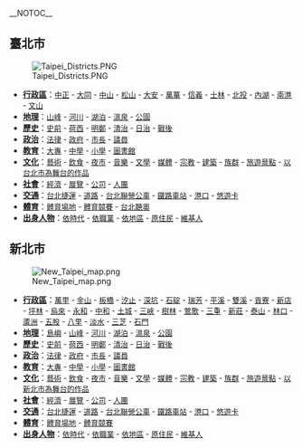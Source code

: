 __NOTOC__
== 臺北市 ==
[[File:Taipei_Districts.PNG|center]]
*'''[[:Category:臺北市行政區劃|行政區]]'''：<font size="-1">[[:Category:中正區_(臺北市)‎|中正]] - [[:Category:大同區_(臺灣)‎|大同]] - [[:Category:中山區_(臺北市)|中山]] - [[:Category:松山區_(臺灣)‎|松山]] - [[:Category:大安區_(臺北市)‎|大安]] - [[:Category:萬華區|萬華]] - [[:Category:信義區_(臺北市)‎|信義]] - [[:Category:士林區|士林]] - [[:Category:北投區|北投]] - [[:Category:內湖區|內湖]] - [[:Category:南港區|南港]] - [[:Category:文山區|文山]]</font>
*'''[[:Category:台北市地理|地理]]'''：<font size="-1">[[:Category:台北市山峰|山峰]] - [[:Category:台北市河川|河川]] - [[:Category:台北市湖泊|湖泊]] - [[:Category:台北市溫泉|溫泉]] - [[:Category:台北市公園|公園]]</font>
*'''[[:Category:台北歷史|歷史]]'''：<font size="-1">[[:Category:台灣史前時期|史前]] - [[:Category:台灣荷西殖民時期|荷西]] - [[:category:鄭氏王朝|明鄭]] - [[:category:台灣清治時期|清治]] - [[:category:台灣日治時期|日治]] - [[:Category:台灣戰後時期|戰後]]</font>
*'''[[:Category:臺北市政治|政治]]'''：<font size="-1">[[:Category:台北市法律|法律]] - [[:Category:台北市政府|政府]] - [[:Category:台北市市長|市長]] - [[:Category:臺北市議員|議員]]</font>
*'''[[:Category:台北市教育|教育]]'''：<font size="-1">[[:Category:台北市大專院校|大專]] - [[:Category:台北市中等學校|中學]] - [[:category:台北市小學|小學]] - [[:Category:台北市圖書館|圖書館]]</font>
*'''[[:Category:台北市文化|文化]]'''：<font size="-1">[[:category:台北市藝術|藝術]] - [[:category:台北市飲食|飲食]] - [[:Category:台北市夜市|夜市]] - [[:category:台北音樂|音樂]] - [[:category:台北文學|文學]] - [[:Category:台北市媒體|媒體]] - [[:category:台北市教|宗教]] - [[:category:台北市建築|建築]] - [[:Category:台北市族群|族群]] - [[:category:台北市旅遊景點|旅遊景點]] - [[:category:以台北市為舞台的作品|以台北市為舞台的作品]]</font>
*'''[[:Category:台北市社會|社會]]'''：<font size="-1">[[:Category:台北市經濟|經濟]] - [[:Category:台北市展覽|展覽]] - [[:Category:台北市工商業機構總部|公司]] - [[:Category:台北市民間機構團體|人團]]</font>
*'''[[:Category:台北市交通|交通]]'''：<font size="-1">[[:Category:台北捷運|台北捷運]] - [[:category:台北市道路|道路]] - [[:category:台北聯營公車|台北聯營公車]] - [[:category:台北市鐵路車站|鐵路車站]] - [[:Category:台北市港口|港口]] - [[:Category:悠遊卡|悠遊卡]]</font>
*'''[[:Category:台北市體育|體育]]'''：<font size="-1">[[:category:台北市體育場地|體育場地]] - [[:Category:台北市體育競賽|體育競賽]] - [[:Category:2009年夏季聽障奧林匹克運動會|台北聽奧]]</font>
*'''[[:category:台北市出身人物|出身人物]]'''：<font size="-1">[[:Category:台北市出身人物_(依時代區分)|依時代]] - [[:Category:台北市出身人物_(依職業區分)|依職業]] - [[:Category:台北市出身人物_(依出身地方區分)|依地區]] - [[:Category:台北市出身的台灣原住民|原住民]] - [[:Category:臺北市維基人|維基人]]</font>

== 新北市 ==
[[File:New_Taipei_map.png|center]]
*'''[[:category:新北市行政區劃|行政區]]'''：<font size="-1">[[:Category:萬里區|萬里]] - [[:Category:金山區|金山]] - [[:Category:板橋區_(台灣)|板橋]] - [[:Category:汐止區|汐止]] - [[:Category:深坑區|深坑]] - [[:Category:石碇區|石碇]] - [[:Category:瑞芳區|瑞芳]] - [[:Category:平溪區|平溪]] - [[:Category:雙溪區|雙溪]] - [[:Category:貢寮區|貢寮]] - [[:Category:新店區|新店]] - [[:Category:坪林區|坪林]] - [[:Category:烏來區|烏來]] - [[:Category:永和區|永和]] - [[:Category:中和區|中和]] - [[:Category:土城區|土城]] - [[:Category:三峽區|三峽]] - [[:Category:樹林區|樹林]] - [[:Category:鶯歌區|鶯歌]] - [[:Category:三重區|三重]] - [[:Category:新莊區|新莊]] - [[:Category:泰山區_(臺灣)|泰山]] - [[:Category:林口區|林口]] - [[:Category:蘆洲區|蘆洲]] - [[:Category:五股區|五股]] - [[:Category:八里區|八里]] - [[:Category:淡水區|淡水]] - [[:Category:三芝區|三芝]] - [[:Category:石門區|石門]]</font>
*'''[[:Category:新北市地理|地理]]'''：<font size="-1">[[:Category:新北市島嶼|島嶼]] - [[:Category:新北市山峰|山峰]] - [[:Category:新北市河川|河川]] - [[:Category:新北市湖泊|湖泊]] - [[:Category:新北市溫泉|溫泉]] - [[:Category:新北市公園|公園]]</font>
*'''[[:Category:新北市歷史|歷史]]'''：<font size="-1">[[:Category:台灣史前時期|史前]] - [[:Category:台灣荷西殖民時期|荷西]] - [[:category:鄭氏王朝|明鄭]] - [[:category:台灣清治時期|清治]] - [[:category:台灣日治時期|日治]] - [[:Category:台灣戰後時期|戰後]] </font>
*'''[[:Category:新北市政治|政治]]'''：<font size="-1">[[:Category:新北市法律|法律]] - [[:Category:新北市政府|政府]] - [[:Category:新北市市長|市長]] - [[:Category:新北市議員|議員]]</font>
*'''[[:Category:新北市教育|教育]]'''：<font size="-1">[[:Category:新北市大專院校|大專]] - [[:Category:新北市中等學校|中學]] - [[:category:新北市小學|小學]] - [[:Category:新北市圖書館|圖書館]]</font>
*'''[[:Category:新北市文化|文化]]'''：<font size="-1">[[:category:新北市藝術|藝術]] - [[:category:新北市飲食|飲食]] - [[:Category:新北市夜市|夜市]] - [[:category:新北市音樂|音樂]] - [[:category:新北市文學|文學]] - [[:Category:新北市媒體|媒體]] - [[:category:新北市宗教|宗教]] - [[:category:新北市建築|建築]] - [[:Category:新北市族群|族群]] - [[:category:新北市旅遊景點|旅遊景點]] - [[:category:以新北市為舞台的作品|以新北市為舞台的作品]]</font>
*'''[[:Category:新北市社會|社會]]'''：<font size="-1">[[:Category:新北市經濟|經濟]] - [[:Category:新北市展覽|展覽]] - [[:Category:新北市工商業機構總部|公司]] - [[:Category:新北市民間機構團體|人團]]</font>
*'''[[:Category:新北市交通|交通]]'''：<font size="-1">[[:Category:台北捷運|台北捷運]] - [[:category:新北市道路|道路]] - [[:category:台北聯營公車|台北聯營公車]] - [[:category:新北市鐵路車站|鐵路車站]] - [[:Category:新北市港口|港口]] - [[:Category:悠遊卡|悠遊卡]]</font>
*'''[[:Category:新北市體育|體育]]'''：<font size="-1">[[:Category:新北市體育場地|體育場地]] - [[:Category:新北市體育競賽|體育競賽]]</font>
*'''[[:category:新北市出身人物|出身人物]]'''：<font size="-1">[[:Category:新北市出身人物_(依時代區分)|依時代]] - [[:Category:新北市出身人物_(依職業區分)|依職業]] - [[:Category:新北市出身人物_(依出身地方區分)|依地區]] - [[:Category:新北市出身的台灣原住民|原住民]] - [[:Category:新北市維基人|維基人]]</font>